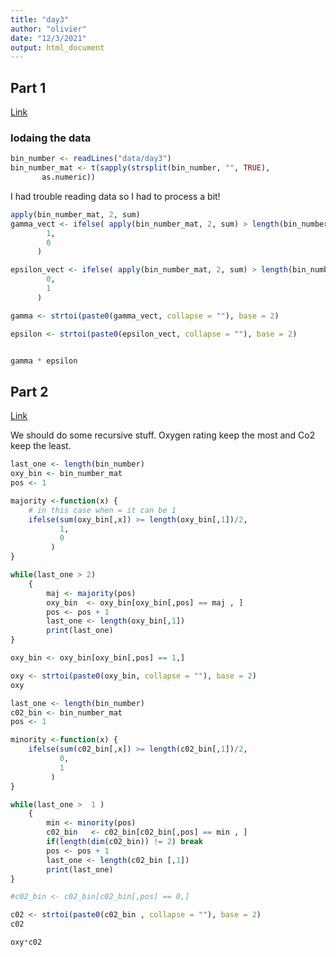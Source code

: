 ```yaml
---
title: "day3"
author: "olivier"
date: "12/3/2021"
output: html_document
---
```


## Part 1

[Link](https://adventofcode.com/2021/day/3)

### lodaing the data 

```r
bin_number <- readLines("data/day3")
bin_number_mat <- t(sapply(strsplit(bin_number, "", TRUE),
       as.numeric))
```

I had trouble reading data so I had to process a bit!

```r
apply(bin_number_mat, 2, sum)
gamma_vect <- ifelse( apply(bin_number_mat, 2, sum) > length(bin_number)/2,
        1,
        0
      )

epsilon_vect <- ifelse( apply(bin_number_mat, 2, sum) > length(bin_number)/2,
        0,
        1
      )

gamma <- strtoi(paste0(gamma_vect, collapse = ""), base = 2)

epsilon <- strtoi(paste0(epsilon_vect, collapse = ""), base = 2)


gamma * epsilon
```

## Part 2

[Link](https://adventofcode.com/2021/day/3#part2)

We should do some recursive stuff. Oxygen rating keep the most and Co2 keep the least. 

```r

last_one <- length(bin_number)
oxy_bin <- bin_number_mat
pos <- 1

majority <-function(x) {
    # in this case when = it can be 1
    ifelse(sum(oxy_bin[,x]) >= length(oxy_bin[,1])/2,
           1,
           0
         )
}

while(last_one > 2)
    {
        maj <- majority(pos)
        oxy_bin  <- oxy_bin[oxy_bin[,pos] == maj , ]
        pos <- pos + 1
        last_one <- length(oxy_bin[,1])
        print(last_one)
}

oxy_bin <- oxy_bin[oxy_bin[,pos] == 1,]

oxy <- strtoi(paste0(oxy_bin, collapse = ""), base = 2)
oxy

```


```r

last_one <- length(bin_number)
c02_bin <- bin_number_mat
pos <- 1

minority <-function(x) {
    ifelse(sum(c02_bin[,x]) >= length(c02_bin[,1])/2,
           0,
           1
         )
}

while(last_one >  1 )
    {
        min <- minority(pos)
        c02_bin   <- c02_bin[c02_bin[,pos] == min , ]
        if(length(dim(c02_bin)) != 2) break
        pos <- pos + 1
        last_one <- length(c02_bin [,1])
        print(last_one)
}

#c02_bin <- c02_bin[c02_bin[,pos] == 0,]

c02 <- strtoi(paste0(c02_bin , collapse = ""), base = 2)
c02
```

```r
oxy*c02
```

